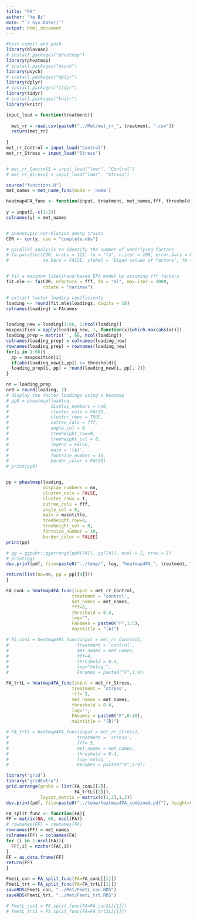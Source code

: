 ```yaml
---
title: "FA"
author: "Ye Bi"
date: "`r Sys.Date()`"
output: html_document
---
```

```r
#test commit and push
library(blavaan)
# install.packages("pheatmap")
library(pheatmap)
# install.packages("psych")
library(psych)
# install.packages("dplyr")
library(dplyr)
# install.packages("tidyr")
library(tidyr)
# install.packages("knitr")
library(knitr)
```

```r
input_load = function(treatment){
  
  met_rr = read.csv(paste0("../Met/met_rr_", treatment, ".csv"))
  return(met_rr)
  
}
met_rr_Control = input_load("Control")
met_rr_Stress = input_load("Stress")


# met_rr_Control1 = input_load("lmer", "Control")
# met_rr_Stress1 = input_load("lmer", "Stress")
```

```r
source("functions.R")
met_names = met_name_func(mode = 'name')
```


```r
heatmap4FA_func <- function(input, treatment, met_names,fff, threshold, log, FAnames, maintitle){
  
y = input[,-c(1:2)]
colnames(y) = met_names


# phenotypic correlation among traits 
COR <- cor(y, use = "complete.obs")

# parallel analysis to identify the number of underlying factors
# fa.parallel(COR, n.obs = 123, fa = "fa", n.iter = 100, error.bars = FALSE,
#             se.bars = FALSE, ylabel = 'Eigen values of factors', fm = 'mle')


# fit a maximum likelihood-based EFA model by assuming fff factors
fit.mle <- fa(COR, nfactors = fff, fm = "ml", max.iter = 1000,
              rotate = "varimax")

# extract factor loading coefficients
loading <- round(fit.mle$loadings, digits = 10)
colnames(loading) = FAnames


loading_new = loading[1:66, 1:ncol(loading)]
maxposition = apply(loading_new, 1, function(x){which.max(abs(x))})
loading_prep = matrix('', 66, ncol(loading))
colnames(loading_prep) = colnames(loading_new)
rownames(loading_prep) = rownames(loading_new)
for(i in 1:66){
  pp = maxposition[i]
  if(abs(loading_new[i,pp]) >= threshold){
  loading_prep[i, pp] = round(loading_new[i, pp], 2)}
}

nn = loading_prep
nn0 = round(loading, 2)
# display the factor loadings using a heatmap
# pp0 = pheatmap(loading,
#                display_numbers = nn0,
#                cluster_cols = FALSE,
#                cluster_rows = TRUE,
#                cutree_cols = fff,
#                angle_col = 0,
#                treeheight_row=0,
#                treeheight_col = 0,
#                legend = FALSE,
#                main = '(A)',
#                fontsize_number = 10,
#                border_color = FALSE)
# print(pp0)


pp = pheatmap(loading,
              display_numbers = nn,
              cluster_cols = FALSE,
              cluster_rows = T,
              cutree_cols = fff,
              angle_col = 0,
              main = maintitle,
              treeheight_row=0,
              treeheight_col = 0,
              fontsize_number = 10,
              border_color = FALSE)
print(pp)

# gg = ggpubr::ggarrange(pp0[[4]], pp[[4]], ncol = 2, nrow = 1)
# print(gg)
dev.print(pdf, file=paste0("../temp/", log, "heatmap4FA_", treatment, ".pdf"), height=10, width=10)

return(list(nn=nn, pp = pp[[4]]))
}
```

```r
FA_conL = heatmap4FA_func(input = met_rr_Control,
                         treatment = 'control',
                         met_names = met_names,
                         fff=5,
                         threshold = 0.4, 
                         log="",
                         FAnames = paste0("F",1:5),
                         maintitle = "(A)")

# FA_con1 = heatmap4FA_func(input = met_rr_Control1,
#                          treatment = 'control',
#                          met_names = met_names,
#                          fff=4,
#                          threshold = 0.4, 
#                          log="nolog_",
#                          FAnames = paste0("F",1:4))
```

```r
FA_trtL = heatmap4FA_func(input = met_rr_Stress,
                         treatment = 'stress',
                         fff= 5,
                         met_names = met_names,
                         threshold = 0.4,
                         log='',
                         FAnames = paste0("F",6:10),
                         maintitle = "(B)")

# FA_trt1 = heatmap4FA_func(input = met_rr_Stress1,
#                          treatment = 'stress',
#                          fff= 5,
#                          met_names = met_names,
#                          threshold = 0.4,
#                          log='nolog_',
#                          FAnames = paste0("F",5:9))
```
```r
library('grid')
library("gridExtra")
grid.arrange(grobs = list(FA_conL[[2]], 
                          FA_trtL[[2]]), 
             layout_matrix = matrix(c(1,2),1,2))
dev.print(pdf, file=paste0("../temp/heatmap4FA_combined.pdf"), height=8, width=16)
```


```r
FA_split_func <- function(FA){
FF = matrix(NA, 66, ncol(FA))
# rownames(FF) = rownames(FA)
rownames(FF) = met_names
colnames(FF) = colnames(FA)
for (i in 1:ncol(FA)){
  FF[,i] = nzchar(FA[,i])
}
FF = as.data.frame(FF)
return(FF)
}

FmetL_con = FA_split_func(FA=FA_conL[[1]])
FmetL_trt = FA_split_func(FA=FA_trtL[[1]])
saveRDS(FmetL_con, "../Met/FmetL_con.RDS")
saveRDS(FmetL_trt, "../Met/FmetL_trt.RDS")

# FmetL_con1 = FA_split_func(FA=FA_con1L[[1]])
# FmetL_trt1 = FA_split_func(FA=FA_trt1L[[1]])
```



